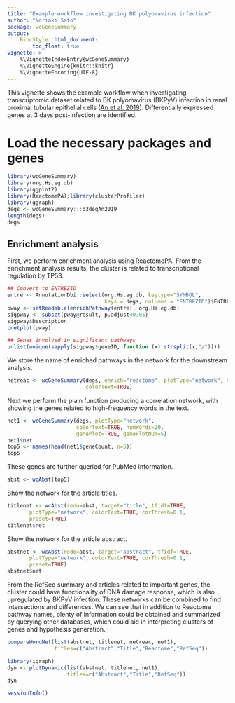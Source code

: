 ```yaml
---
title: "Example workflow investigating BK polyomavirus infection"
author: "Noriaki Sato"
package: wcGeneSummary
output: 
    BiocStyle::html_document:
        toc_float: true
vignette: >
    %\VignetteIndexEntry{wcGeneSummary}
    %\VignetteEngine{knitr::knitr}
    %\VignetteEncoding{UTF-8}  
---
```


This vignette shows the example workflow when investigating transcriptomic dataset related to BK polyomavirus (BKPyV) infection in renal proximal tubular epithelial cells ([An et al. 2019](https://pubmed.ncbi.nlm.nih.gov/30620752/)).
Differentially expressed genes at 3 days post-infection are identified.


# Load the necessary packages and genes

```r
library(wcGeneSummary)
library(org.Hs.eg.db)
library(ggplot2)
library(ReactomePA);library(clusterProfiler)
library(ggraph)
degs <- wcGeneSummary:::d3degAn2019
length(degs)
degs
```

## Enrichment analysis

First, we perform enrichment analysis using ReactomePA.
From the enrichment analysis results, the cluster is related to transcriptional regulation by TP53.

```r
## Convert to ENTREZID
entre <- AnnotationDbi::select(org.Hs.eg.db, keytype="SYMBOL",
                               keys = degs, columns = "ENTREZID")$ENTREZID
pway <- setReadable(enrichPathway(entre), org.Hs.eg.db)
sigpway <- subset(pway@result, p.adjust<0.05)
sigpway$Description
cnetplot(pway)

## Genes involved in significant pathways
unlist(unique(sapply(sigpway$geneID, function (x) strsplit(x,"/"))))
```
We store the name of enriched pathways in the network for the downstream analysis.

```r
netreac <- wcGeneSummary(degs, enrich="reactome", plotType="network", numWords=50,
                         colorText=TRUE)
```

Next we perform the plain function producing a correlation network, with showing the genes related to high-frequency words in the text.

```r
net1 <- wcGeneSummary(degs, plotType="network",
                      colorText=TRUE, numWords=20,
                      genePlot=TRUE, genePlotNum=5)
net1$net
top5 <- names(head(net1$geneCount, n=5))
top5
```

These genes are further queried for PubMed information.

```r
abst <- wcAbst(top5)
```

Show the network for the article titles.

```r
titlenet <- wcAbst(redo=abst, target="title", tfidf=TRUE,
       plotType="network", colorText=TRUE, corThresh=0.1,
       preset=TRUE)
titlenet$net
```

Show the network for the article abstract.

```r
abstnet <- wcAbst(redo=abst, target="abstract", tfidf=TRUE,
       plotType="network", colorText=TRUE, corThresh=0.1,
       preset=TRUE)
abstnet$net
```

From the RefSeq summary and articles related to important genes, the cluster could have functionality of DNA damage response, which is also upregulated by BKPyV infection. These networks can be combined to find intersections and differences. We can see that in addition to Reactome pathway names, plenty of information could be obtained and summarized by querying other databases, which could aid in interpreting clusters of genes and hypothesis generation.

```r
compareWordNet(list(abstnet, titlenet, netreac, net1),
               titles=c("Abstract","Title","Reactome","RefSeq"))
```


```r
library(igraph)
dyn <- plotDynamic(list(abstnet, titlenet, net1),
                   titles=c("Abstract","Title","RefSeq"))
dyn
```


```r
sessionInfo()
```